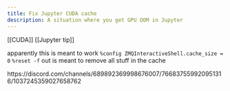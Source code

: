 ```yaml
---
title: Fix Jupyter CUDA cache
description: A situation where you get GPU OOM in Jupyter
---
```


[[CUDA]] [[Jupyter tip]]

apparently this is meant to work `%config ZMQInteractiveShell.cache_size = 0`
`%reset -f` out is meant to remove all stuff in the cache


https://discord.com/channels/689892369998676007/766837559920951316/1037245359027658762
